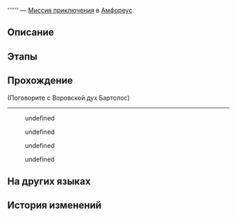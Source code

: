 {{Дополнить|Диалоги.}}
{{Миссия Инфобокс
|id              = 4015602
|Название        = 
|Изображение     = Миссия Освоения .png
|Тип             = Миссия приключения
|События         = 
|Глава           = 
|Условия         = 
* Завершена {{cx}}<!--Hidden Mission ID 4015700-->
* Завершена {{cx}}<!--Hidden Mission ID 4015702-->
* Завершена {{cx}}<!--Hidden Mission ID 4015703-->
* Завершена {{cx}}<!--Hidden Mission ID 4015704-->
* Завершена {{cx}}<!--Hidden Mission ID 4015705-->
* Завершена {{cx}}<!--Hidden Mission ID 4015706-->
* Завершена {{cx}}<!--Hidden Mission ID 4015707-->
* Завершена {{cx}}<!--Hidden Mission ID 4015708-->
* Завершена {{cx}}<!--Hidden Mission ID 4015709-->
|Персонажи       = Воровской дух Бартолос; Первопроходец
|СтартЛокация    = Вечный священный город Охема
|Мир             = Амфореус
|Локации         = Вечный священный город Охема
|Предыдущая      = 
|Следующая       = 
|Награды         = Spirithief (Profile Picture)*1 { text = Воровской дух }
}}
'''''' — [[Миссия приключения]] в [[Амфореус]].

==Описание==
{{Описание|<!--официальное описание из Перекрёстка судеб-->}}

==Этапы==


==Прохождение==
{{Дополнить}}


;(Поговорите с Воровской дух Бартолос)
----
<!--Unknown TalkSentence: 401571301-->
:{{Диалог|Стрелка}} undefined
:{{Диалог|Стрелка}} undefined
:{{Диалог|Стрелка}} undefined
:{{Диалог|Стрелка}} undefined
{{Диалог Конец}}

==На других языках==
{{На других языках
|en   = 
|zhs  = 
|zht  = 
|ja   = 
|ko   = 
|es   = 
|fr   = 
|ru   = 
|th   = 
|vi   = 
|de   = 
|id   = 
|pt   = 
}}

==История изменений==
{{История изменений|3.0}}
